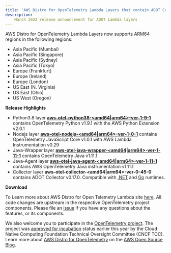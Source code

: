 ```yaml
---
title: 'AWS Distro for OpenTelemetry Lambda Layers that contain ADOT Collector v0.17.0 are released and now support ARM64 architecture'
description:
    March 2022 release announcement for ADOT Lambda layers
---
```



<SectionSeparator />

AWS Distro for OpenTelemetry Lambda Layers now supports ARM64 regions in the following regions:
* Asia Pacific (Mumbai)
* Asia Pacific (Singapore)
* Asia Pacific (Sydney)
* Asia Pacific (Tokyo)
* Europe (Frankfurt)
* Europe (Ireland)
* Europe (London)
* US East (N. Virginia)
* US East (Ohio)
* US West (Oregon)

<SectionSeparator />

**Release Highlights**

* Python3.8 layer [**aws-otel-python38-<amd64|arm64>-ver-1-9-1**](https://aws-otel.github.io/docs/getting-started/lambda/lambda-python) contains OpenTelemetry Python v1.9.1 with the AWS Python Extension v2.0.1
* Nodejs layer [**aws-otel-nodejs-<amd64|arm64>-ver-1-0-1**](https://aws-otel.github.io/docs/getting-started/lambda/lambda-js) contains OpenTelemetry JavaScript Core v1.0.1 with AWS Lambda Instrumentation v0.29
* Java-Wrapper layer [**aws-otel-java-wrapper-<amd64|arm64>-ver-1-11-1**](https://aws-otel.github.io/docs/getting-started/lambda/lambda-java) contains OpenTelemetry Java v1.11.1
* Java-Agent layer [**aws-otel-java-agent-<amd64|arm64>-ver-1-11-1**](https://aws-otel.github.io/docs/getting-started/lambda/lambda-java-auto-instr) contains AWS OpenTelemetry Java instrumentation v1.11.1
* Collector layer **aws-otel-collector-<amd64|arm64>-ver-0-45-0** contains ADOT Collector v0.17.0. Compatible with [.NET](https://aws-otel.github.io/docs/getting-started/lambda/lambda-dotnet) and [Go](https://aws-otel.github.io/docs/getting-started/lambda/lambda-go) runtimes.

**Download**

To Learn more about AWS Distro for Open Telemetry Lambda site [here](https://aws-otel.github.io/docs/getting-started/lambda). All code changes are upstream in the respective OpenTelemetry project components. Please file an [issue](https://github.com/aws-observability/aws-otel-community/issues) if you have any questions about the features, or its components.

We also welcome you to participate in the [OpenTelemetry project](https://github.com/open-telemetry). 
The project was [approved for incubation](https://www.cncf.io/blog/2021/08/26/opentelemetry-becomes-a-cncf-incubating-project/) status 
earlier this year by the Cloud Native Computing Foundation Technical Oversight Committee (CNCF TOC). Learn more about 
[AWS Distro for OpenTelemetry](https://aws.amazon.com/blogs/opensource/category/management-tools/aws-distro-for-opentelemetry/) on the 
[AWS Open Source Blog](https://aws.amazon.com/blogs/opensource/category/management-tools/aws-distro-for-opentelemetry/).